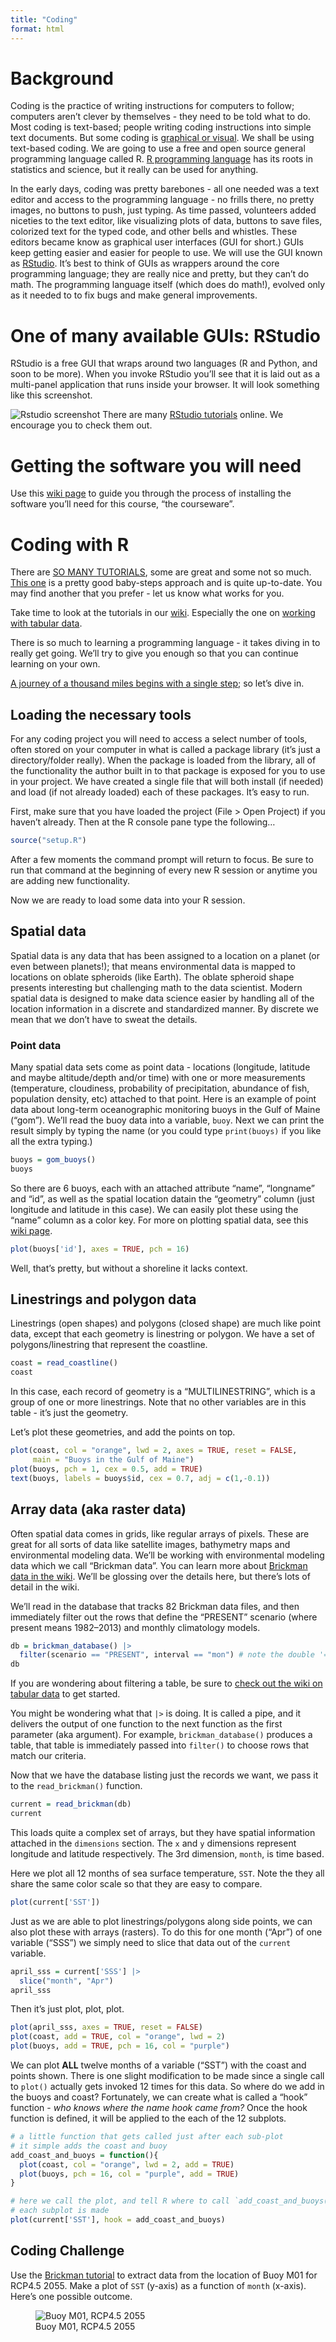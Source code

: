 ```yaml
---
title: "Coding"
format: html
---
```


# Background

Coding is the practice of writing instructions for computers to follow; computers aren't clever by themselves - they need to be told what to do.  Most coding is text-based; people writing coding instructions into simple text documents.  But some coding is [graphical or visual](https://en.wikipedia.org/wiki/Visual_programming_language). We shall be using text-based coding.  We are going to use a free and open source general programming language called R. [R programming language](https://www.r-project.org/) has its roots in statistics and science, but it really can be used for anything.

In the early days, coding was pretty barebones - all one needed was a text editor and access to the programming language - no frills there, no pretty images, no buttons to push, just typing.  As time passed, volunteers added niceties to the text editor, like visualizing plots of data, buttons to save files, colorized text for the typed code, and other bells and whistles. These editors became know as graphical user interfaces (GUI for short.) GUIs keep getting easier and easier for people to use.  We will use the GUI known as [RStudio](https://posit.co/). It's best to think of GUIs as wrappers around the core programming language; they are really nice and pretty, but they can't do math. The programming language itself (which does do math!), evolved only as it needed to to fix bugs and make general improvements.

# One of many available GUIs: RStudio

RStudio is a free GUI that wraps around two languages (R and Python, and soon to be more).  When you invoke RStudio you'll see that it is laid out as a multi-panel application that runs inside your browser. It will look something like this screenshot.

![Rstudio screenshot](images/Rstudio.png)
There are many [RStudio tutorials](https://duckduckgo.com/?q=introduction+to+rstudio&t=ffab&atb=v342-1&iax=videos&ia=videos&iai=https%3A%2F%2Fwww.youtube.com%2Fwatch%3Fv%3Dw8ooTMStQV0&pn=1) online.  We encourage you to check them out.

# Getting the software you will need

Use this [wiki page](https://github.com/BigelowLab/ColbyForecasting2025/wiki/Courseware) to guide you through the process of installing the software you'll need for this course, "the courseware".

# Coding with R
 
There are [SO MANY TUTORIALS](https://duckduckgo.com/?t=ffab&q=introduction+to+R&atb=v342-1&ia=web), some are great and some not so much. [This one](https://intro2r.com/) is a pretty good baby-steps approach and is quite up-to-date. You may find another that you prefer - let us know what works for you.

Take time to look at the tutorials in our [wiki](https://github.com/BigelowLab/ColbyForecasting2025/wiki).  Especially the one on [working with tabular data](https://github.com/BigelowLab/ColbyForecasting2025/wiki/tables).

There is so much to learning a programming language - it takes diving in to really get going. We'll try to give you enough so that you can continue learning on your own.  

[A journey of a thousand miles begins with a single step](https://en.wikipedia.org/wiki/A_journey_of_a_thousand_miles_begins_with_a_single_step); so let's dive in.

## Loading the necessary tools

For any coding project you will need to access a select number of tools, often stored on your computer in what is called a package library (it's just a directory/folder really).  When the package is loaded from the library, all of the functionality the author built in to that package is exposed for you to use in your project.  We have created a single file that will both install (if needed) and load (if not already loaded) each of these packages.  It's easy to run.

First, make sure that you have loaded the project (File > Open Project) if you haven't already.  Then at the R console pane type the following...

```r
source("setup.R")
```

After a few moments the command prompt will return to focus.  Be sure to run that command at the beginning of every new R session or anytime you are adding new functionality.

Now we are ready to load some data into your R session.

## Spatial data

Spatial data is any data that has been assigned to a location on a planet (or even between planets!); that means environmental data is mapped to locations on oblate spheroids (like Earth). The oblate spheroid shape presents interesting but challenging math to the data scientist. Modern spatial data is designed to make data science easier by handling all of the location information in a discrete and standardized manner. By discrete we mean that we don't have to sweat the details.

### Point data

Many spatial data sets come as point data - locations (longitude, latitude and maybe altitude/depth and/or time) with one or more measurements (temperature, cloudiness, probability of precipitation, abundance of fish, population density, etc) attached to that point.  Here is an example of point data about long-term oceanographic monitoring buoys in the Gulf of Maine ("gom").  We'll read the buoy data into a variable, `buoy`.  Next we can print the result simply by typing the name (or you could type `print(buoys)` if you like all the extra typing.)

```r
buoys = gom_buoys()
buoys
```
So there are 6 buoys, each with an attached attribute "name", "longname" and "id", as well as the spatial location datain the "geometry" column (just longitude and latitude in this case). We can easily plot these using the "name" column as a color key.  For more on plotting spatial data, see this [wiki page](Spatial).

```r
plot(buoys['id'], axes = TRUE, pch = 16)
```

Well, that's pretty, but without a shoreline it lacks context.  

## Linestrings and polygon data

Linestrings (open shapes) and polygons (closed shape) are much like point data, except that each geometry is linestring or polygon.  We have a set of polygons/linestring that represent the coastline.

```r
coast = read_coastline()
coast
```
In this case, each record of geometry is a "MULTILINESTRING", which is a group of one or more linestrings.  Note that no other variables are in this table - it's just the geometry.

Let's plot these geometries, and add the points on top.

```r
plot(coast, col = "orange", lwd = 2, axes = TRUE, reset = FALSE,
     main = "Buoys in the Gulf of Maine")
plot(buoys, pch = 1, cex = 0.5, add = TRUE)
text(buoys, labels = buoys$id, cex = 0.7, adj = c(1,-0.1))
```

## Array data (aka raster data)

Often spatial data comes in grids, like regular arrays of pixels.  These are great for all sorts of data like satellite images, bathymetry maps and environmental modeling data.  We'll be working with environmental modeling data which we call "Brickman data".  You can learn more about [Brickman data in the wiki](https://github.com/BigelowLab/ColbyForecasting2025/wiki/Brickman).  We'll be glossing over the details here, but there's lots of detail in the wiki.

We'll read in the database that tracks 82 Brickman data files, and then immediately filter out the rows that define the "PRESENT" scenario (where present means 1982–2013) and monthly climatology models.

```r
db = brickman_database() |>
  filter(scenario == "PRESENT", interval == "mon") # note the double '==', it's comparative
db
```

If you are wondering about filtering a table, be sure to [check out the wiki on tabular data](https://github.com/BigelowLab/ColbyForecasting2025/wiki/tables) to get started.

You might be wondering what that `|>` is doing. It is called a pipe, and it delivers the output of one function to the next function as the first parameter (aka argument). For example, `brickman_database()` produces a table, that table is immediately passed into `filter()` to choose rows that match our criteria.   

Now that we have the database listing just the records we want, we pass it to the `read_brickman()` function.

```r
current = read_brickman(db)
current
```
This loads quite a complex set of arrays, but they have spatial information attached in the `dimensions` section.  The `x` and `y` dimensions represent longitude and latitude respectively.  The 3rd dimension, `month`, is time based.  

Here we plot all 12 months of sea surface temperature, `SST`.  Note the they all share the same color scale so that they are easy to compare.

```r
plot(current['SST'])
```

Just as we are able to plot linestrings/polygons along side points, we can also plot these with arrays (rasters).  To do this for one month ("Apr") of one variable ("SSS") we simply need to slice that data out of the `current` variable. 

```r
april_sss = current['SSS'] |>
  slice("month", "Apr")
april_sss
```

Then it's just plot, plot, plot.

```r
plot(april_sss, axes = TRUE, reset = FALSE)
plot(coast, add = TRUE, col = "orange", lwd = 2)
plot(buoys, add = TRUE, pch = 16, col = "purple")
```

We can plot **ALL** twelve months of a variable ("SST") with the coast and points shown. There is one slight modification to be made since a single call to `plot()` actually gets invoked 12 times for this data.  So where do we add in the buoys and coast? Fortunately, we can create what is called a "hook" function - *who knows where the name hook came from?*  Once the hook function is defined, it will be applied to the each of the 12 subplots.

```r
# a little function that gets called just after each sub-plot
# it simple adds the coast and buoy
add_coast_and_buoys = function(){
  plot(coast, col = "orange", lwd = 2, add = TRUE)
  plot(buoys, pch = 16, col = "purple", add = TRUE)
}

# here we call the plot, and tell R where to call `add_coast_and_buoys()` after
# each subplot is made
plot(current['SST'], hook = add_coast_and_buoys)
```

::: {.callout-note appearance="simple"}

## Coding Challenge

Use the [Brickman tutorial](https://github.com/BigelowLab/ColbyForecasting2025/wiki/Brickman) to extract data from the location of Buoy M01 for RCP4.5 2055. Make a plot of `SST` (y-axis) as a function of `month` (x-axis).  Here's one possible outcome.

![Buoy M01, RCP4.5 2055]("images/buoy_M01_RCP45_2055.png")
:::
